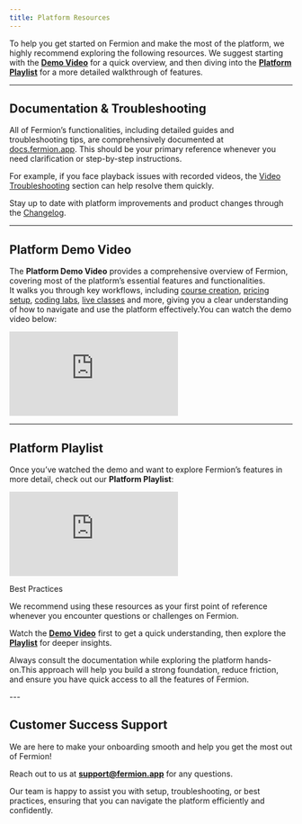 ```yaml
---
title: Platform Resources
---
```


To help you get started on Fermion and make the most of the platform, we highly recommend exploring the following resources. We suggest starting with the [**Demo Video**](https://www.youtube.com/watch?v=9b31PJRfuqc) for a quick overview, and then diving into the [**Platform Playlist**](https://www.youtube.com/playlist?list=PLWZLAvrJOOLn0xzN6ZlsWZiipXd_KAVQK) for a more detailed walkthrough of features.

---

## Documentation & Troubleshooting

All of Fermion’s functionalities, including detailed guides and troubleshooting tips, 
are comprehensively documented at [docs.fermion.app](https://docs.fermion.app). 
This should be your primary reference whenever you need clarification or step-by-step instructions.  

For example, if you face playback issues with recorded videos, the [Video Troubleshooting](https://docs.fermion.app/recorded-videos/troubleshooting-playback) 
section can help resolve them quickly.  

Stay up to date with platform improvements and product changes through the [Changelog](https://docs.fermion.app/changelog).

---

## Platform Demo Video

The **Platform Demo Video** provides a comprehensive overview of Fermion, 
covering most of the platform’s essential features and functionalities.  
It walks you through key workflows, including [course creation](/setting-up-course/prerequisites), [pricing setup](/setup-pricing/fixed-pricing-plan), 
[coding labs](/creating-coding-labs/what-are-coding-labs), [live classes](/live-classes/what-are-live-classes) and more, giving you a clear understanding of how to navigate 
and use the platform effectively.You can watch the demo video below:


<iframe
  className="w-full aspect-video rounded-xl"
  src="https://www.youtube.com/embed/9b31PJRfuqc"
  title="YouTube video player"
  frameBorder="0"
  allow="accelerometer; autoplay; clipboard-write; encrypted-media; gyroscope; picture-in-picture"
  allowFullScreen
></iframe>

---

## Platform Playlist

Once you’ve watched the demo and want to explore Fermion’s features in more detail, 
check out our **Platform Playlist**:

<iframe
  className="w-full aspect-video rounded-xl"
  src="https://www.youtube.com/embed/videoseries?si=z8H1eug079lADAKx&list=PLWZLAvrJOOLn0xzN6ZlsWZiipXd_KAVQK"
  title="YouTube video player"
  frameBorder="0"
  allow="accelerometer; autoplay; clipboard-write; encrypted-media; gyroscope; picture-in-picture"
  allowFullScreen
></iframe>



<Tip>
 
Best Practices

We recommend using these resources as your first point of reference whenever you encounter questions or challenges on Fermion.


Watch the [**Demo Video**](https://www.youtube.com/watch?v=9b31PJRfuqc)  first to get a quick understanding, then explore the [**Playlist**](https://www.youtube.com/playlist?list=PLWZLAvrJOOLn0xzN6ZlsWZiipXd_KAVQK) for deeper insights. 


Always consult the documentation while exploring the platform hands-on.This approach will help you build a strong foundation, reduce friction,
and ensure you have quick access to all the features of Fermion.

</Tip>
---

## Customer Success Support

We are here to make your onboarding smooth and help you get the most out of Fermion!  

Reach out to us at **support@fermion.app** for any questions.  

Our team is happy to assist you with setup, troubleshooting, or best practices, ensuring that you can navigate the platform efficiently and confidently.
